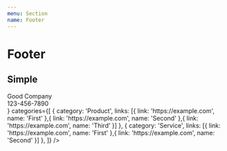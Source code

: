 ```yaml
---
menu: Section
name: Footer
---
```



# Footer

## Simple

<Playground>
    <Footer
        left={<div>
            Good Company
            <div>123-456-7890</div>
        </div>}
        categories={[
            {
                category: 'Product',
                links: [{
                    link: 'https://example.com',
                    name: 'First'
                },{
                    link: 'https://example.com',
                    name: 'Second'
                },{
                    link: 'https://example.com',
                    name: 'Third'
                }]
            },
            {
                category: 'Service',
                links: [{
                    link: 'https://example.com',
                    name: 'First'
                },{
                    link: 'https://example.com',
                    name: 'Second'
                }]
            },
        ]}
    />
</Playground>
